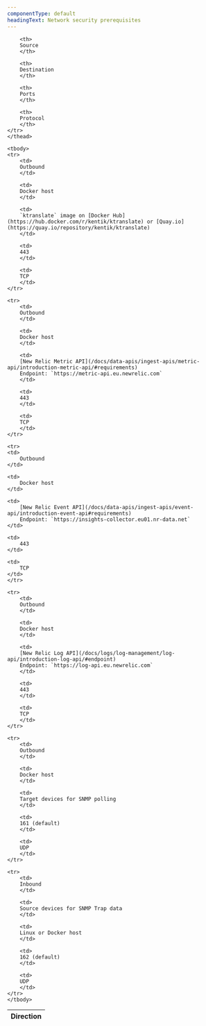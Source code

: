 ```yaml
---
componentType: default
headingText: Network security prerequisites
---
```


<table>
    <thead>
    <tr>
        <th style={{ width: '100px' }}>
        Direction
        </th>

        <th>
        Source
        </th>

        <th>
        Destination
        </th>

        <th>
        Ports
        </th>

        <th>
        Protocol
        </th>
    </tr>
    </thead>

    <tbody>
    <tr>
        <td>
        Outbound
        </td>

        <td>
        Docker host
        </td>

        <td>
        `ktranslate` image on [Docker Hub](https://hub.docker.com/r/kentik/ktranslate) or [Quay.io](https://quay.io/repository/kentik/ktranslate)
        </td>

        <td>
        443
        </td>

        <td>
        TCP
        </td>
    </tr>

    <tr>
        <td>
        Outbound
        </td>

        <td>
        Docker host
        </td>

        <td>
        [New Relic Metric API](/docs/data-apis/ingest-apis/metric-api/introduction-metric-api/#requirements)
        Endpoint: `https://metric-api.eu.newrelic.com`
        </td>

        <td>
        443
        </td>

        <td>
        TCP
        </td>
    </tr>

    <tr>
    <td>
        Outbound
    </td>

    <td>
        Docker host
    </td>

    <td>
        [New Relic Event API](/docs/data-apis/ingest-apis/event-api/introduction-event-api#requirements)
        Endpoint: `https://insights-collector.eu01.nr-data.net`
    </td>

    <td>
        443
    </td>

    <td>
        TCP
    </td>
    </tr>

    <tr>
        <td>
        Outbound
        </td>

        <td>
        Docker host
        </td>

        <td>
        [New Relic Log API](/docs/logs/log-management/log-api/introduction-log-api/#endpoint)
        Endpoint: `https://log-api.eu.newrelic.com`
        </td>

        <td>
        443
        </td>

        <td>
        TCP
        </td>
    </tr>

    <tr>
        <td>
        Outbound
        </td>

        <td>
        Docker host
        </td>

        <td>
        Target devices for SNMP polling
        </td>

        <td>
        161 (default)
        </td>

        <td>
        UDP
        </td>
    </tr>
    
    <tr>
        <td>
        Inbound
        </td>

        <td>
        Source devices for SNMP Trap data
        </td>

        <td>
        Linux or Docker host
        </td>

        <td>
        162 (default)
        </td>

        <td>
        UDP
        </td>
    </tr>
    </tbody>
</table>
